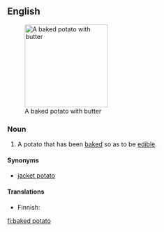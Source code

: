 {{wikipedia}}
==English==
[[Image:BakedPotatoWithButter.jpg|right|thumb|190px|A baked potato with butter]]

===Noun===
{{en-noun|sg=[[baked]] [[potato]]|es}}

# A potato that has been [[bake]]d so as to be [[edible]].

====Synonyms====
* [[jacket potato]]

====Translations====
{{top}}
* Finnish: {{t-|fi|uuniperuna}}
{{mid}}
{{bottom}}

[[fi:baked potato]]